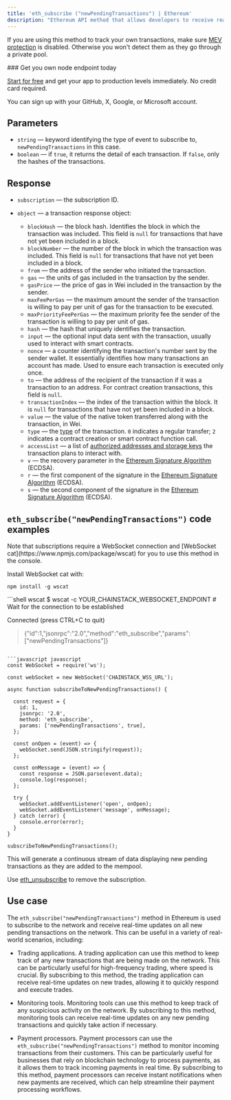 ---
title: 'eth_subscribe ("newPendingTransactions") | Ethereum'
description: "Ethereum API method that allows developers to receive real-time notifications regarding new pending transactions on the Ethereum blockchain. The application will receive notifications whenever new pending transactions are identified."
---

If you are using this method to track your own transactions, make sure [MEV protection](/docs/mev-protection) is disabled. Otherwise you won't detect them as they go through a private pool.

<Check>
### Get you own node endpoint today

  [Start for free](https://console.chainstack.com/) and get your app to production levels immediately. No credit card required.

  You can sign up with your GitHub, X, Google, or Microsoft account.
</Check>

## Parameters

* `string` — keyword identifying the type of event to subscribe to, `newPendingTransactions` in this case.
* `boolean` — if `true`, it returns the detail of each transaction. If `false`, only the hashes of the transactions.

## Response

* `subscription` — the subscription ID.

* `object` — a transaction response object:

  * `blockHash` — the block hash. Identifies the block in which the transaction was included. This field is `null` for transactions that have not yet been included in a block.
  * `blockNumber` — the number of the block in which the transaction was included. This field is `null` for transactions that have not yet been included in a block.
  * `from` — the address of the sender who initiated the transaction.
  * `gas` — the units of gas included in the transaction by the sender.
  * `gasPrice` — the price of gas in Wei included in the transaction by the sender.
  * `maxFeePerGas` — the maximum amount the sender of the transaction is willing to pay per unit of gas for the transaction to be executed.
  * `maxPriorityFeePerGas` — the maximum priority fee the sender of the transaction is willing to pay per unit of gas.
  * `hash` — the hash that uniquely identifies the transaction.
  * `input` — the optional input data sent with the transaction, usually used to interact with smart contracts.
  * `nonce` — a counter identifying the transaction's number sent by the sender wallet. It essentially identifies how many transactions an account has made. Used to ensure each transaction is executed only once.
  * `to` — the address of the recipient of the transaction if it was a transaction to an address. For contract creation transactions, this field is `null`.
  * `transactionIndex` — the index of the transaction within the block. It is `null` for transactions that have not yet been included in a block.
  * `value` — the value of the native token transferred along with the transaction, in Wei.
  * `type` — the [type](https://ethereum.org/en/developers/docs/transactions/#types-of-transactions) of the transaction. `0` indicates a regular transfer; `2` indicates a contract creation or smart contract function call.
  * `accessList` — a list of [authorized addresses and storage keys](https://eips.ethereum.org/EIPS/eip-2930#:~:text=The%20accessList%20specifies%20a%20list,of%20accessing%20outside%20the%20list.) the transaction plans to interact with.
  * `v` — the recovery parameter in the [Ethereum Signature Algorithm](https://ethereum.org/en/glossary/#ecdsa) (ECDSA).
  * `r` — the first component of the signature in the [Ethereum Signature Algorithm](https://ethereum.org/en/glossary/#ecdsa) (ECDSA).
  * `s` — the second component of the signature in the [Ethereum Signature Algorithm](https://ethereum.org/en/glossary/#ecdsa) (ECDSA).

## `eth_subscribe("newPendingTransactions")` code examples

<Info>
  Note that subscriptions require a WebSocket connection and [WebSocket cat](https://www.npmjs.com/package/wscat) for you to use this method in the console.

  Install WebSocket cat with:

  `npm install -g wscat`
</Info>

<CodeGroup>
  ```shell wscat
  $ wscat -c YOUR_CHAINSTACK_WEBSOCKET_ENDPOINT
  # Wait for the connection to be established

  Connected (press CTRL+C to quit)

  > {"id":1,"jsonrpc":"2.0","method":"eth_subscribe","params":["newPendingTransactions"]}
  ```

  ```javascript javascript
  const WebSocket = require('ws');

  const webSocket = new WebSocket('CHAINSTACK_WSS_URL');

  async function subscribeToNewPendingTransactions() {

    const request = {
      id: 1,
      jsonrpc: '2.0',
      method: 'eth_subscribe',
      params: ['newPendingTransactions', true],
    };

    const onOpen = (event) => {
      webSocket.send(JSON.stringify(request));
    };

    const onMessage = (event) => {
      const response = JSON.parse(event.data);
      console.log(response);
    };

    try {
      webSocket.addEventListener('open', onOpen);
      webSocket.addEventListener('message', onMessage);
    } catch (error) {
      console.error(error);
    }
  }

  subscribeToNewPendingTransactions();
  ```
</CodeGroup>

This will generate a continuous stream of data displaying new pending transactions as they are added to the mempool.

Use [eth\_unsubscribe](/reference/ethereum-native-unsubscribe) to remove the subscription.

## Use case

The `eth_subscribe("newPendingTransactions")` method in Ethereum is used to subscribe to the network and receive real-time updates on all new pending transactions on the network. This can be useful in a variety of real-world scenarios, including:

* Trading applications. A trading application can use this method to keep track of any new transactions that are being made on the network. This can be particularly useful for high-frequency trading, where speed is crucial. By subscribing to this method, the trading application can receive real-time updates on new trades, allowing it to quickly respond and execute trades.

* Monitoring tools. Monitoring tools can use this method to keep track of any suspicious activity on the network. By subscribing to this method, monitoring tools can receive real-time updates on any new pending transactions and quickly take action if necessary.

* Payment processors. Payment processors can use the `eth_subscribe("newPendingTransactions")` method to monitor incoming transactions from their customers. This can be particularly useful for businesses that rely on blockchain technology to process payments, as it allows them to track incoming payments in real time. By subscribing to this method, payment processors can receive instant notifications when new payments are received, which can help streamline their payment processing workflows.
